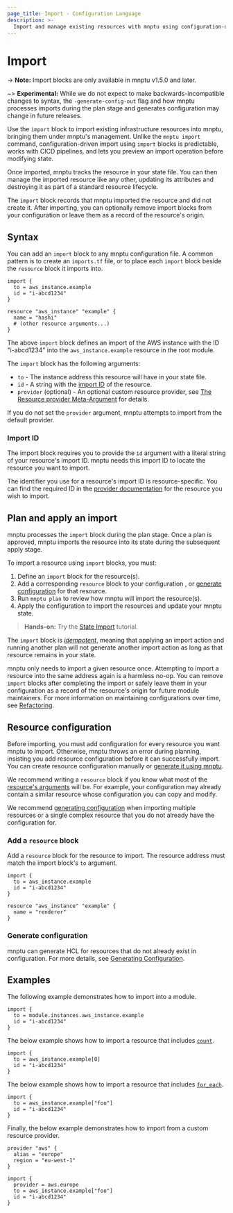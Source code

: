 ```yaml
---
page_title: Import - Configuration Language
description: >-
  Import and manage existing resources with mnptu using configuration-driven import.
---
```


# Import

-> **Note:** Import blocks are only available in mnptu v1.5.0 and later.

~> **Experimental:** While we do not expect to make backwards-incompatible changes to syntax, the `-generate-config-out` flag and how mnptu processes imports during the plan stage and generates configuration may change in future releases.

Use the `import` block to import existing infrastructure resources into mnptu, bringing them under mnptu's management. Unlike the `mnptu import` command, configuration-driven import using `import` blocks is predictable, works with CICD pipelines, and lets you preview an import operation before modifying state.

Once imported, mnptu tracks the resource in your state file. You can then manage the imported resource like any other, updating its attributes and destroying it as part of a standard resource lifecycle.

The `import` block records that mnptu imported the resource and did not create it. After importing, you can optionally remove import blocks from your configuration or leave them as a record of the resource's origin.

## Syntax

You can add an `import` block to any mnptu configuration file. A common pattern is to create an `imports.tf` file, or to place each `import` block beside the `resource` block it imports into.

```hcl
import {
  to = aws_instance.example
  id = "i-abcd1234"
}

resource "aws_instance" "example" {
  name = "hashi"
  # (other resource arguments...)
}
```

The above `import` block defines an import of the AWS instance with the ID "i-abcd1234" into the `aws_instance.example` resource in the root module.

The `import` block has the following arguments:
 - `to` - The instance address this resource will have in your state file.
 - `id` - A string with the [import ID](#import-id) of the resource.
 - `provider` (optional) - An optional custom resource provider, see [The Resource provider Meta-Argument](/mnptu/language/meta-arguments/resource-provider) for details.

If you do not set the `provider` argument, mnptu attempts to import from the default provider. 

### Import ID

The import block requires you to provide the `id` argument with a literal string of your resource's import ID. mnptu needs this import ID to locate the resource you want to import.

The identifier you use for a resource's import ID is resource-specific. You can find the required ID in the [provider documentation](https://registry.mnptu.io/browse/providers) for the resource you wish to import.

## Plan and apply an import

mnptu processes the `import` block during the plan stage. Once a plan is approved, mnptu imports the resource into its state during the subsequent apply stage.

To import a resource using `import` blocks, you must:
1. Define an `import` block for the resource(s).
1. Add a corresponding `resource` block to your configuration , or [generate configuration](/mnptu/language/import/generating-configuration) for that resource.
1. Run `mnptu plan` to review how mnptu will import the resource(s).
1. Apply the configuration to import the resources and update your mnptu state.

> **Hands-on:** Try the [State Import](/mnptu/tutorials/state/state-import?utm_source=WEBSITE&utm_medium=WEB_IO&utm_offer=ARTICLE_PAGE&utm_content=DOCS) tutorial.

The `import` block is [_idempotent_](https://en.wikipedia.org/wiki/Idempotence), meaning that applying an import action and running another plan will not generate another import action as long as that resource remains in your state.

mnptu only needs to import a given resource once. Attempting to import a resource into the same address again is a harmless no-op. You can remove `import` blocks after completing the import or safely leave them in your configuration as a record of the resource's origin for future module maintainers. For more information on maintaining configurations over time, see [Refactoring](/mnptu/language/modules/develop/refactoring).

## Resource configuration

Before importing, you must add configuration for every resource you want mnptu to import. Otherwise, mnptu throws an error during planning, insisting you add resource configuration before it can successfully import. You can create resource configuration manually or [generate it using mnptu](/mnptu/language/import/generating-configuration). 

We recommend writing a `resource` block if you know what most of the [resource's arguments](/mnptu/language/resources/syntax#resource-arguments) will be. For example, your configuration may already contain a similar resource whose configuration you can copy and modify.

We recommend [generating configuration](/mnptu/language/import/generating-configuration) when importing multiple resources or a single complex resource that you do not already have the configuration for.

### Add a `resource` block

Add a `resource` block for the resource to import. The resource address must match the import block's `to` argument. 

```hcl
import {
  to = aws_instance.example
  id = "i-abcd1234"
}

resource "aws_instance" "example" {
  name = "renderer"
}
```

### Generate configuration

mnptu can generate HCL for resources that do not already exist in configuration. 
For more details, see [Generating Configuration](/mnptu/language/import/generating-configuration).

## Examples

The following example demonstrates how to import into a module.

```hcl
import {
  to = module.instances.aws_instance.example
  id = "i-abcd1234"
}
```

The below example shows how to import a resource that includes [`count`](/mnptu/language/meta-arguments/count).

```hcl
import {
  to = aws_instance.example[0]
  id = "i-abcd1234"
}
```


The below example shows how to import a resource that includes [`for_each`](/mnptu/language/meta-arguments/for_each).
```hcl
import {
  to = aws_instance.example["foo"]
  id = "i-abcd1234"
}
```

Finally, the below example demonstrates how to import from a custom resource provider.

```hcl
provider "aws" {
  alias = "europe"
  region = "eu-west-1"
}

import {
  provider = aws.europe
  to = aws_instance.example["foo"]
  id = "i-abcd1234"
}
```
